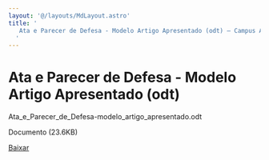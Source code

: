 ```yaml
---
layout: '@/layouts/MdLayout.astro'
title: '
   Ata e Parecer de Defesa - Modelo Artigo Apresentado (odt) — Campus Arapiraca
  '
---
```




Ata e Parecer de Defesa - Modelo Artigo Apresentado (odt)
=========================================================











 Ata\_e\_Parecer\_de\_Defesa-modelo\_artigo\_apresentado.odt
   

 Documento 
 (23.6KB)
 

[Baixar](https://arapiraca.ufal.br/graduacao/ciencia-da-computacao/documentos/tcc/documentos-para-o-orientador/ata_e_parecer_de_defesa-modelo_artigo_apresentado.odt/%40%40download/file/Ata_e_Parecer_de_Defesa-modelo_artigo_apresentado.odt) 










